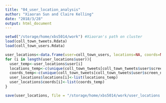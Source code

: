 ```yaml
---
title: "04_user_location_analysis"
author: "Xiaoran Sun and Claire Kelling"
date: "2018/3/28"
output: html_document
---
```


```r
setwd("/storage/home/xbs5014/work") #Xiaoran's path on cluster
load(coll_town_tweets.Rdata)
load(coll_town_users.Rdata)
```

```r
user_locations<-data.frame(user=coll_town_users, locations=NA, coords=NA, stringsAsFactors = FALSE)
for (i in length(user_locations$user)){
  user_temp<-user_locations$user[i]
  locations_temp<-c(unique(coll_town_tweets[coll_town_tweets$user$screen_name==user_temp,]$place$full_name))
  coords_temp<-c(unique(coll_town_tweets[coll_town_tweets$user$screen_name==user_temp,]$place$bounding_box$coordinates))
  user_locations$locations[i]<-list(locations_temp)
  user_locations$coords[i]<-list(coords_temp)
}

save(user_locations, file = "/storage/home/xbs5014/work/user_locations.Rdata")
```